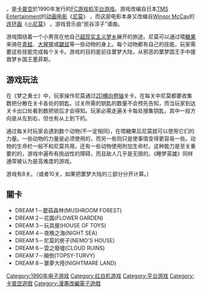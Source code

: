 {{Link style|time=2015-12-11T07:21:56+00:00}}
{{unreferenced|time=2013-04-25 }}

{{NoteTA
|T=zh-cn:梦之勇士; zh-tw:睡衣英雄
|G1=Games
|1=zh-cn:梦之勇士; zh-tw:睡衣英雄
}}


{{Infobox VG
| title=梦之勇士
| japanese=パジャマヒーロー NEMO
| english=Little Nemo: The Dream Master
| image=
| caption=
| developer=[[卡普空|卡普空]]
| publisher=卡普空
| designer='''游戏设计'''<br />三并达也 <br />'''监制'''<br />[[藤原得郎|藤原得郎]]
| composer=民谷淳子
| released={{vgrelease|NA|1990年9月|JP|1990年12月7日|EU|1990年12月12日}}
| genre=[[平台游戏|平台]]
| modes=[[单人游戏|单人]]
| platforms=[[FC游戏机|FC游戏机]]
}}

{{Vgname|睡衣英雄|ja=パジャマヒーロー NEMO，Pajama Hero NEMO|en=Little Nemo: The Dream Master|cn=梦之勇士|tw=睡衣英雄|diff=yes}}，是[[卡普空|卡普空]]於1990年发行的[[FC游戏机|FC游戏机]][[平台游戏|平台游戏]]。游戏改编自日本[[TMS_Entertainment|TMS Entertainment]]的[[动画电影|动画电影]]《[[尼莫|尼莫]]》<!-- [[:en:Little_Nemo:_Adventures_in_Slumberland|:en:Little Nemo: Adventures in Slumberland]] -->，而这部电影本身又改编自[[Winsor_McCay|Winsor McCay]]的[[连环画|连环画]]《[[小尼莫|小尼莫]]》<!-- [[:en:Little_Nemo|:en:Little Nemo]] -->。游戏音乐由“民谷淳子”谱曲。

游戏围绕着一个小男孩在他自己[[超现实主义|超现实主义]][[梦|梦乡]]展开的旅途。尼莫可以通过喂[[糖果|糖果]]来骑在[[青蛙|青蛙]]、[[大猩猩|大猩猩]]或[[鼹鼠|鼹鼠]]等一些动物的身上。每个动物都有自己的技能，玩家需要这些技能完成每个关卡。游戏的目的是前往噩梦大陆，从邪恶的噩梦国王手中援救梦乡国王墨菲斯。

==游戏玩法==

在《梦之勇士》中，玩家操作尼莫通过[[橫向捲軸遊戲|2D横向卷轴]]关卡。在每关中尼莫都要收集数把分散在关卡各处的钥匙。过关所需的钥匙的数量不会预先告知，而当玩家到达关卡出口处看到数把锁后才会得知。玩家必需走遍关卡每处搜集钥匙，其中一般方向是从左到右，但也有从上到下的。

通过每关时玩家会遇到数个动物(不一定相同)，在喂糖果后尼莫就可以使用它们的力量。一些动物的力量是必须使用的，而另一些则只是使事情变得更容易一些。动物的生命栏一般不和尼莫共用，还有一些动物使用附加生命栏。这种能力是至关重要的的，游戏中遍布有挑战性的障碍，而且敌人几乎是无限的。《睡梦英雄》同样通常被认为是高难度的游戏。

游戏有8关。（或者10关，如果把噩梦大陆的三部分分开计算。）

==關卡==
*DREAM 1－蘑菇森林(MUSHROOM FOREST)
*DREAM 2－花園(FLOWER GARDEN)
*DREAM 3－玩具屋(HOUSE OF TOYS)
*DREAM 4－夜晚之海(NIGHT SEA)
*DREAM 5－尼莫的房子(NEMO'S HOUSE)
*DREAM 6－雲之廢墟(CLOUD RUINS)
*DREAM 7－顛倒(TOPSY-TURVY)
*DREAM 8－噩夢大陸(NIGHTMARE LAND)


{{温瑟·麦凯}}
{{DEFAULTSORT:Little Nemo: The Dream Master}}
[[Category:1990年电子游戏|Category:1990年电子游戏]]
[[Category:红白机游戏|Category:红白机游戏]]
[[Category:平台游戏|Category:平台游戏]]
[[Category:卡普空遊戲|Category:卡普空遊戲]]
[[Category:漫畫改編電子遊戲|Category:漫畫改編電子遊戲]]